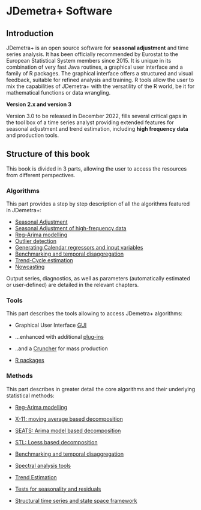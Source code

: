 # JDemetra+ Software {.unnumbered}

## Introduction

JDemetra+ is an open source software for **seasonal adjustment** and time series analysis. It has been officially recommended by Eurostat to the European Statistical System members since 2015. It is unique in its combination of very fast Java routines, a graphical user interface and a family of R packages. The graphical interface offers a structured and visual feedback, suitable for refined analysis and training. R tools allow the user to mix the capabilities of JDemetra+ with the versatility of the R world, be it for mathematical functions or data wrangling.

**Version 2.x and version 3**

Version 3.0 to be released in December 2022, fills several critical gaps in the tool box of a time series analyst providing extended features for seasonal adjustment and trend estimation, including **high frequency data** and production tools.

## Structure of this book

This book is divided in 3 parts, allowing the user to access the resources from different perspectives.

### Algorithms

This part provides a step by step description of all the algorithms featured in JDemetra+:

-   [Seasonal Adjustment](A-sa.qmd)
-   [Seasonal Adjustment of high-frequency data](A-sa-hf.qmd)
-   [Reg-Arima modelling](A-sa.qmd)
-   [Outlier detection](A-outlier-detection.qmd)
-   [Generating Calendar regressors and input variables](A-calendar-and-input.qmd)
-   [Benchmarking and temporal disaggregation](A-benchmarking.qmd)
-   [Trend-Cycle estimation](A-trend-cycle-estimation.qmd)
-   [Nowcasting](A-nowcasting.qmd)

Output series, diagnostics, as well as parameters (automatically estimated or user-defined) are detailed in the relevant chapters.

### Tools

This part describes the tools allowing to access JDemetra+ algorithms:

-   Graphical User Interface [GUI](T-graphical-user-interface.qmd)

-   ...enhanced with additional [plug-ins](T-plug-ins.qmd)

-   ..and a [Cruncher](T-Production-tools-cruncher-QR.qmd) for mass production

-   [R packages](T-r-packages.qmd)

### Methods

This part describes in greater detail the core algorithms and their underlying statistical methods:

-   [Reg-Arima modelling](M-reg-arima-modelling.qmd)

-   [X-11: moving average based decomposition](M-X11-decomposition.qmd)

-   [SEATS: Arima model based decomposition](M-SEATS-decomposition.qmd)

-   [STL: Loess based decomposition](M-STL-decomposition.qmd)

-   [Benchmarking and temporal disaggregation](M-Temp-Disagg-Bench.qmd)

-   [Spectral analysis tools](M-spectral-analysis.qmd)

-   [Trend Estimation](M-Trend-Estimation-Local-Polynomials.qmd)

-   [Tests for seasonality and residuals](M-tests.qmd)

-   [Structural time series and state space framework](M-state-space-framework.qmd)
